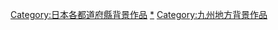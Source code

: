 {{日本行政區劃分類導航|背景作品}}
{{DEFAULTSORT:Kagosima}}
[[Category:日本各都道府縣背景作品|Category:日本各都道府縣背景作品]]
[[Category:熊本縣文化|*]]
[[Category:九州地方背景作品|Category:九州地方背景作品]]